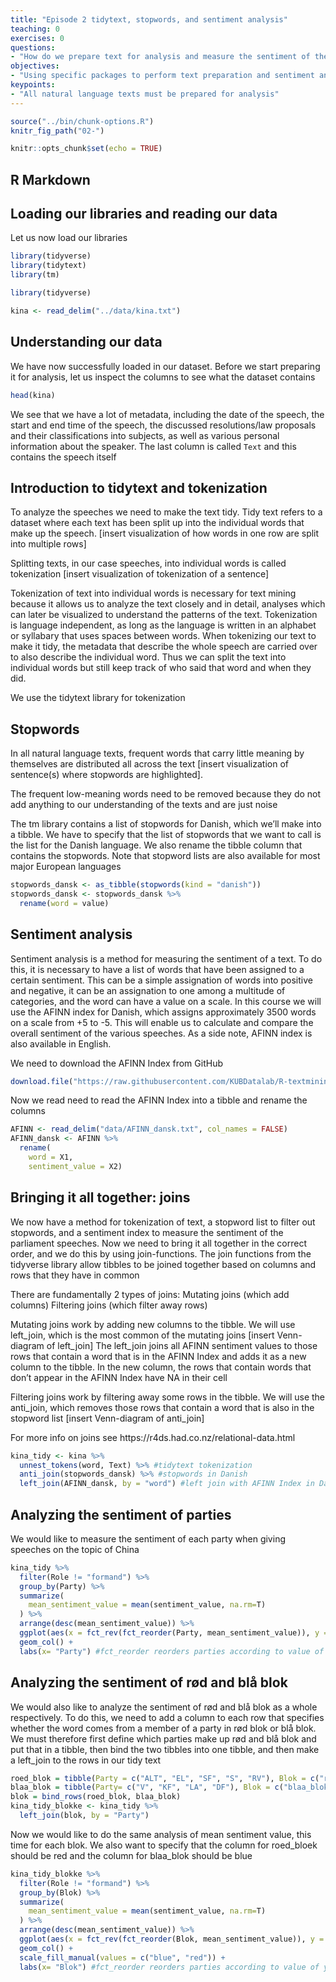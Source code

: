```yaml
---
title: "Episode 2 tidytext, stopwords, and sentiment analysis"
teaching: 0
exercises: 0
questions:
- "How do we prepare text for analysis and measure the sentiment of the text?"
objectives:
- "Using specific packages to perform text preparation and sentiment analysis"
keypoints:
- "All natural language texts must be prepared for analysis"
---
```



```r
source("../bin/chunk-options.R")
knitr_fig_path("02-")
```

```r
knitr::opts_chunk$set(echo = TRUE)
```

## R Markdown
## Loading our libraries and reading our data
Let us now load our libraries
```r
library(tidyverse)
library(tidytext)
library(tm)
```


```r
library(tidyverse)

kina <- read_delim("../data/kina.txt")
```

## Understanding our data

We have now successfully loaded in our dataset. Before we start preparing it for analysis, let us inspect the columns to see what the dataset contains
```r
head(kina)
```

We see that we have a lot of metadata, including the date of the speech, the start and end time of the speech, the discussed resolutions/law proposals and their classifications into subjects, as well as various personal information about the speaker. The last column is called `Text` and this contains the speech itself

## Introduction to tidytext and tokenization
To analyze the speeches we need to make the text tidy. Tidy text refers to a dataset where each text has been split up into the individual words that make up the speech. [insert visualization of how words in one row are split into multiple rows]

Splitting texts, in our case speeches, into individual words is called tokenization [insert visualization of tokenization of a sentence]

Tokenization of text into individual words is necessary for text mining because it allows us to analyze the text closely and in detail, analyses which can later be visualized to understand the patterns of the text. Tokenization is language independent, as long as the language is written in an alphabet or syllabary that uses spaces between words. When tokenizing our text to make it tidy, the metadata that describe the whole speech are carried over to also describe the individual word. Thus we can split the text into individual words but still keep track of who said that word and when they did.

We use the tidytext library for tokenization

## Stopwords
In all natural language texts, frequent words that carry little meaning by themselves are distributed all across the text [insert visualization of sentence(s) where stopwords are highlighted].

The frequent low-meaning words need to be removed because they do not add anything to our understanding of the texts and are just noise

The tm library contains a list of stopwords for Danish, which we'll make into a tibble. We have to specify that the list of stopwords that we want to call is the list for the Danish language. We also rename the tibble column that contains the stopwords. Note that stopword lists are also available for most major European languages

```r
stopwords_dansk <- as_tibble(stopwords(kind = "danish"))
stopwords_dansk <- stopwords_dansk %>% 
  rename(word = value)
```

## Sentiment analysis
Sentiment analysis is a method for measuring the sentiment of a text. To do this, it is necessary to have a list of words that have been assigned to a certain sentiment. This can be a simple assignation of words into positive and negative, it can be an assignation to one among a multitude of categories, and the word can have a value on a scale. In this course we will use the AFINN index for Danish, which assigns approximately 3500 words on a scale from +5 to -5. This will enable us to calculate and compare the overall sentiment of the various speeches. As a side note, AFINN index is also available in English. 

We need to download the AFINN Index from GitHub

```r
download.file("https://raw.githubusercontent.com/KUBDatalab/R-textmining/main/data/AFINN%20dansk.txt", "data/AFINN_dansk.txt", mode = "wb")
```

Now we read need to read the AFINN Index into a tibble and rename the columns

```r
AFINN <- read_delim("data/AFINN_dansk.txt", col_names = FALSE)
AFINN_dansk <- AFINN %>% 
  rename(
    word = X1,
    sentiment_value = X2)
```

## Bringing it all together: joins
We now have a method for tokenization of text, a stopword list to filter out stopwords, and a sentiment index to measure the sentiment of the parliament speeches. Now we need to bring it all together in the correct order, and we do this by using join-functions. The join functions from the tidyverse library allow tibbles to be joined together based on columns and rows that they have in common

There are fundamentally 2 types of joins:
Mutating joins (which add columns)
Filtering joins (which filter away rows)

Mutating joins work by adding new columns to the tibble. We will use left_join, which is the most common of the mutating joins
[insert Venn-diagram of left_join]
The left_join joins all AFINN sentiment values to those rows that contain a word that is in the AFINN Index and adds it as a new column to the tibble. In the new column, the rows that contain words that don't appear in the AFINN Index have NA in their cell

Filtering joins work by filtering away some rows in the tibble. We will use the anti_join, which removes those rows that contain a word that is also in the stopword list
[insert Venn-diagram of anti_join]

For more info on joins see https://r4ds.had.co.nz/relational-data.html

```r
kina_tidy <- kina %>% 
  unnest_tokens(word, Text) %>% #tidytext tokenization
  anti_join(stopwords_dansk) %>% #stopwords in Danish
  left_join(AFINN_dansk, by = "word") #left join with AFINN Index in Danish
```

## Analyzing the sentiment of parties
We would like to measure the sentiment of each party when giving speeches on the topic of China

```r
kina_tidy %>% 
  filter(Role != "formand") %>% 
  group_by(Party) %>% 
  summarize(
    mean_sentiment_value = mean(sentiment_value, na.rm=T)
  ) %>% 
  arrange(desc(mean_sentiment_value)) %>% 
  ggplot(aes(x = fct_rev(fct_reorder(Party, mean_sentiment_value)), y = mean_sentiment_value, fill = Party)) + 
  geom_col() +
  labs(x= "Party") #fct_reorder reorders parties according to value of y. fct_rev sorts the x-values from largest to smallest y-value
```

## Analyzing the sentiment of rød and blå blok
We would also like to analyze the sentiment of rød and blå blok as a whole respectively. To do this, we need to add a column to each row that specifies whether the word comes from a member of a party in rød blok or blå blok. We must therefore first define which parties make up rød and blå blok and put that in a tibble, then bind the two tibbles into one tibble, and then make a left_join to the rows in our tidy text

```r
roed_blok = tibble(Party = c("ALT", "EL", "SF", "S", "RV"), Blok = c("roed_blok"))
blaa_blok = tibble(Party= c("V", "KF", "LA", "DF"), Blok = c("blaa_blok"))
blok = bind_rows(roed_blok, blaa_blok)
kina_tidy_blokke <- kina_tidy %>% 
  left_join(blok, by = "Party")
```

Now we would like to do the same analysis of mean sentiment value, this time for each blok. We also want to specify that the column for roed_bloek should be red and the column for blaa_blok should be blue

```r
kina_tidy_blokke %>% 
  filter(Role != "formand") %>% 
  group_by(Blok) %>% 
  summarize(
    mean_sentiment_value = mean(sentiment_value, na.rm=T)
  ) %>% 
  arrange(desc(mean_sentiment_value)) %>% 
  ggplot(aes(x = fct_rev(fct_reorder(Blok, mean_sentiment_value)), y = mean_sentiment_value, fill = Blok)) + 
  geom_col() +
  scale_fill_manual(values = c("blue", "red")) +
  labs(x= "Blok") #fct_reorder reorders parties according to value of y. fct_rev sorts the x-values from largest to smallest y-value. scale_fill_manual allows us to specify colors for each column. Because of factpr reverse the colors must be specified in reverse order of how the columns appear in the chart
```

